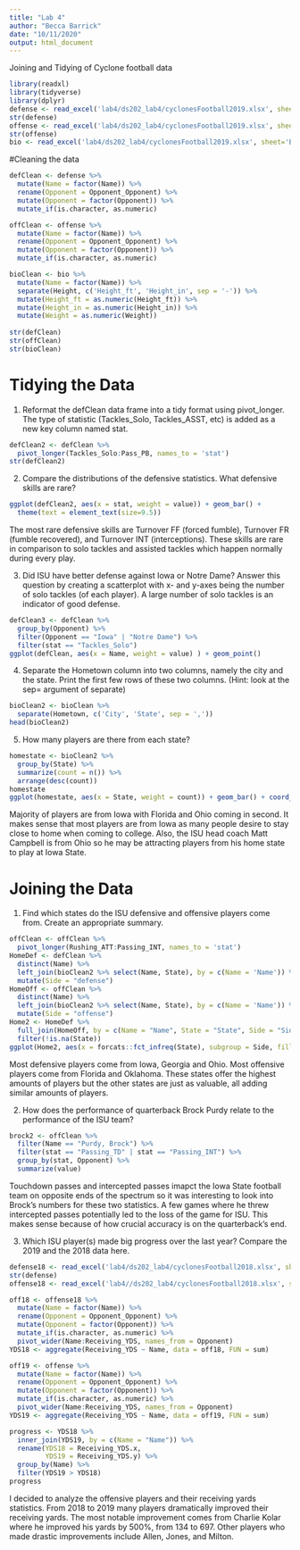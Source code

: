 ```yaml
---
title: "Lab 4"
author: "Becca Barrick"
date: "10/11/2020"
output: html_document
---
```


Joining and Tidying of Cyclone football data
```r
library(readxl)
library(tidyverse)
library(dplyr)
defense <- read_excel('lab4/ds202_lab4/cyclonesFootball2019.xlsx', sheet='Defensive')
str(defense)
offense <- read_excel('lab4/ds202_lab4/cyclonesFootball2019.xlsx', sheet='Offensive')
str(offense)
bio <- read_excel('lab4/ds202_lab4/cyclonesFootball2019.xlsx', sheet='Biography')
```

#Cleaning the data
```r
defClean <- defense %>%
  mutate(Name = factor(Name)) %>%
  rename(Opponent = Opponent_Opponent) %>%
  mutate(Opponent = factor(Opponent)) %>%
  mutate_if(is.character, as.numeric)

offClean <- offense %>%
  mutate(Name = factor(Name)) %>%
  rename(Opponent = Opponent_Opponent) %>%
  mutate(Opponent = factor(Opponent)) %>%
  mutate_if(is.character, as.numeric)

bioClean <- bio %>%
  mutate(Name = factor(Name)) %>%
  separate(Height, c('Height_ft', 'Height_in', sep = '-')) %>%
  mutate(Height_ft = as.numeric(Height_ft)) %>%
  mutate(Height_in = as.numeric(Height_in)) %>%
  mutate(Weight = as.numeric(Weight))
         
str(defClean)
str(offClean)
str(bioClean)
```

# Tidying the Data

1. Reformat the defClean data frame into a tidy format using pivot_longer. The type of statistic (Tackles_Solo, Tackles_ASST, etc) is added as a new key column named stat.
```r
defClean2 <- defClean %>%
  pivot_longer(Tackles_Solo:Pass_PB, names_to = 'stat')
str(defClean2)
```


2. Compare the distributions of the defensive statistics. What defensive skills are rare?
```r
ggplot(defClean2, aes(x = stat, weight = value)) + geom_bar() + 
  theme(text = element_text(size=9.5))
```
The most rare defensive skills are Turnover FF (forced fumble), Turnover FR (fumble recovered), and Turnover INT (interceptions). These skills are rare in comparison to solo tackles and assisted tackles which happen normally during every play. 


3. Did ISU have better defense against Iowa or Notre Dame? Answer this question by creating a scatterplot with x- and y-axes being the number of solo tackles (of each player). A large number of solo tackles is an indicator of good defense.
```r
defClean3 <- defClean %>%
  group_by(Opponent) %>%
  filter(Opponent == "Iowa" | "Notre Dame") %>%
  filter(stat == "Tackles_Solo")
ggplot(defClean, aes(x = Name, weight = value) ) + geom_point()
```


4. Separate the Hometown column into two columns, namely the city and the state. Print the first few rows of these two columns. (Hint: look at the sep= argument of separate)
```r
bioClean2 <- bioClean %>%
  separate(Hometown, c('City', 'State', sep = ','))
head(bioClean2)  
```


5. How many players are there from each state?
```r
homestate <- bioClean2 %>%
  group_by(State) %>%
  summarize(count = n()) %>%
  arrange(desc(count))
homestate
ggplot(homestate, aes(x = State, weight = count)) + geom_bar() + coord_flip()
```
Majority of players are from Iowa with Florida and Ohio coming in second. It makes sense that most players are from Iowa as many people desire to stay close to home when coming to college. Also, the ISU head coach Matt Campbell is from Ohio so he may be attracting players from his home state to play at Iowa State.

# Joining the Data
1. Find which states do the ISU defensive and offensive players come from. Create an appropriate summary.
```r
offClean <- offClean %>%
  pivot_longer(Rushing_ATT:Passing_INT, names_to = 'stat')
HomeDef <- defClean %>%
  distinct(Name) %>%
  left_join(bioClean2 %>% select(Name, State), by = c(Name = 'Name')) %>%
  mutate(Side = "defense")
HomeOff <- offClean %>%
  distinct(Name) %>%
  left_join(bioClean2 %>% select(Name, State), by = c(Name = 'Name')) %>%
  mutate(Side = "offense")
Home2 <- HomeDef %>%
  full_join(HomeOff, by = c(Name = "Name", State = "State", Side = "Side")) %>%
  filter(!is.na(State))
ggplot(Home2, aes(x = forcats::fct_infreq(State), subgroup = Side, fill = Side)) + geom_bar() + coord_flip()
```
Most defensive players come from Iowa, Georgia and Ohio. Most offensive players come from Florida and Oklahoma. These states offer the highest amounts of players but the other states are just as valuable, all adding similar amounts of players.

2. How does the performance of quarterback Brock Purdy relate to the performance of the ISU team?
```r
brock2 <- offClean %>%
  filter(Name == "Purdy, Brock") %>%
  filter(stat == "Passing_TD" | stat == "Passing_INT") %>%
  group_by(stat, Opponent) %>%
  summarize(value)
```
Touchdown passes and intercepted passes imapct the Iowa State football team on opposite ends of the spectrum so it was interesting to look into Brock's numbers for these two statistics. A few games where he threw intercepted passes potentially led to the loss of the game for ISU. This makes sense because of how crucial accuracy is on the quarterback's end. 

3. Which ISU player(s) made big progress over the last year? Compare the 2019 and the 2018 data here.
```r
defense18 <- read_excel('lab4/ds202_lab4/cyclonesFootball2018.xlsx', sheet = "Defensive")
str(defense)
offense18 <- read_excel('lab4//ds202_lab4/cyclonesFootball2018.xlsx', sheet = "Offensive")

off18 <- offense18 %>%
  mutate(Name = factor(Name)) %>%
  rename(Opponent = Opponent_Opponent) %>%
  mutate(Opponent = factor(Opponent)) %>%
  mutate_if(is.character, as.numeric) %>%
  pivot_wider(Name:Receiving_YDS, names_from = Opponent)
YDS18 <- aggregate(Receiving_YDS ~ Name, data = off18, FUN = sum)

off19 <- offense %>%
  mutate(Name = factor(Name)) %>%
  rename(Opponent = Opponent_Opponent) %>%
  mutate(Opponent = factor(Opponent)) %>%
  mutate_if(is.character, as.numeric) %>%
  pivot_wider(Name:Receiving_YDS, names_from = Opponent)
YDS19 <- aggregate(Receiving_YDS ~ Name, data = off19, FUN = sum)

progress <- YDS18 %>%
  inner_join(YDS19, by = c(Name = "Name")) %>%
  rename(YDS18 = Receiving_YDS.x, 
         YDS19 = Receiving_YDS.y) %>%
  group_by(Name) %>%
  filter(YDS19 > YDS18)
progress
```
I decided to analyze the offensive players and their receiving yards statistics. From 2018 to 2019 many players dramatically improved their receiving yards. The most notable improvement comes from Charlie Kolar where he improved his yards by 500%, from 134 to 697. Other players who made drastic improvements include Allen, Jones, and Milton.









